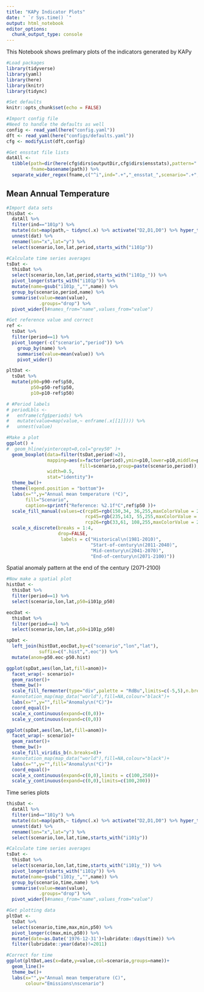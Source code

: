 ```yaml
---
title: "KAPy Indicator Plots"
date: " `r Sys.time() `"
output: html_notebook
editor_options: 
  chunk_output_type: console
---
```


This Notebook shows prelimary plots of the indicators generated by KAPy

```r
#Load packages 
library(tidyverse)
library(yaml)
library(here)
library(knitr)
library(tidync)

#Set defaults
knitr::opts_chunk$set(echo = FALSE)

#Import config file
#Need to handle the defaults as well
config <- read_yaml(here("config.yaml"))
dft <- read_yaml(here("configs/defaults.yaml"))
cfg <- modifyList(dft,config)

#Get ensstat file lists
datAll <- 
  tibble(path=dir(here(cfg$dirs$outputDir,cfg$dirs$ensstats),pattern=".nc$",full.names = TRUE),
         fname=basename(path)) %>% 
  separate_wider_regex(fname,c("^i",ind=".+","_ensstat_",scenario=".+",".nc") ) 

```

## Mean Annual Temperature

```r
#Import data sets
thisDat <- 
  datAll %>% 
  filter(ind=="101p") %>% 
  mutate(dat=map(path,~ tidync(.x) %>% activate("D2,D1,D0") %>% hyper_tibble())) %>% 
  unnest(dat) %>% 
  rename(lon="x",lat="y") %>% 
  select(scenario,lon,lat,period,starts_with("i101p"))

#Calculate time series averages
tsDat <- 
  thisDat %>% 
  select(scenario,lon,lat,period,starts_with("i101p_")) %>% 
  pivot_longer(starts_with("i101p")) %>% 
  mutate(name=gsub("i101p_","",name)) %>% 
  group_by(scenario,period,name) %>% 
  summarise(value=mean(value),
            .groups="drop") %>% 
  pivot_wider()#names_from="name",values_from="value")

#Get reference value and correct 
ref <-
  tsDat %>% 
  filter(period==1) %>% 
  pivot_longer(-c("scenario","period")) %>% 
    group_by(name) %>% 
    summarise(value=mean(value)) %>% 
    pivot_wider()

pltDat <-
  tsDat %>% 
  mutate(p90=p90-ref$p50,
         p50=p50-ref$p50,
         p10=p10-ref$p50)

# #Period labels
# periodLbls <-
#   enframe(cfg$periods) %>% 
#   mutate(value=map(value,~ enframe(.x[[1]]))) %>% 
#   unnest(value) 

#Make a plot
ggplot() +
#  geom_hline(yintercept=0,col="grey50" )+
  geom_boxplot(data=filter(tsDat,period!=2),
               mapping=aes(x=factor(period),ymin=p10,lower=p10,middle=p50,ymax=p90,upper=p90,
                           fill=scenario,group=paste(scenario,period)),
               width=0.5,
               stat="identity")+
  theme_bw()+
  theme(legend.position = "bottom")+
  labs(x="",y="Annual mean temperature (⁰C)",
       fill="Scenario",
       caption=sprintf("Reference: %2.1f⁰C",ref$p50 ))+
  scale_fill_manual(values=c(rcp85=rgb(150,34, 36,255,maxColorValue = 255),
                             rcp45=rgb(235,143, 55,255,maxColorValue = 255),
                             rcp26=rgb(33,61, 108,255,maxColorValue = 255)))+
  scale_x_discrete(breaks = 1:4,
                   drop=FALSE,
                    labels = c("Historical\n(1981-2010)",
                               "Start-of-century\n(2011-2040)",
                               "Mid-century\n(2041-2070)",
                               "End-of-century\n(2071-2100)"))

```


Spatial anomaly pattern at the end of the century (2071-2100)

```r
#Now make a spatial plot
histDat <-
  thisDat %>% 
  filter(period==1) %>% 
  select(scenario,lon,lat,p50=i101p_p50)

eocDat <-
  thisDat %>% 
  filter(period==4) %>% 
  select(scenario,lon,lat,p50=i101p_p50)

spDat <- 
  left_join(histDat,eocDat,by=c("scenario","lon","lat"),
            suffix=c(".hist",".eoc")) %>% 
  mutate(anom=p50.eoc-p50.hist)

ggplot(spDat,aes(lon,lat,fill=anom))+
  facet_wrap(~ scenario)+
  geom_raster()+
  theme_bw()+
  scale_fill_fermenter(type="div",palette = "RdBu",limits=c(-5,5),n.breaks=11)+
  #annotation_map(map_data("world"),fill=NA,colour="black")+
  labs(x="",y="",fill="Anomaly\n(⁰C)")+
  coord_equal()+
  scale_x_continuous(expand=c(0,0))+
  scale_y_continuous(expand=c(0,0))

ggplot(spDat,aes(lon,lat,fill=anom))+
  facet_wrap(~ scenario)+
  geom_raster()+
  theme_bw()+
  scale_fill_viridis_b(n.breaks=8)+
  #annotation_map(map_data("world"),fill=NA,colour="black")+
  labs(x="",y="",fill="Anomaly\n(⁰C)")+
  coord_equal()+
  scale_x_continuous(expand=c(0,0),limits = c(100,250))+
  scale_y_continuous(expand=c(0,0),limits=c(100,200))


```

Time series plots

```r
thisDat <- 
  datAll %>% 
  filter(ind=="101y") %>% 
  mutate(dat=map(path,~ tidync(.x) %>% activate("D2,D1,D0") %>% hyper_tibble())) %>% 
  unnest(dat) %>% 
  rename(lon="x",lat="y") %>% 
  select(scenario,lon,lat,time,starts_with("i101y"))

#Calculate time series averages
tsDat <- 
  thisDat %>% 
  select(scenario,lon,lat,time,starts_with("i101y_")) %>% 
  pivot_longer(starts_with("i101y")) %>% 
  mutate(name=gsub("i101y_","",name)) %>% 
  group_by(scenario,time,name) %>% 
  summarise(value=mean(value),
            .groups="drop") %>% 
  pivot_wider()#names_from="name",values_from="value")

#Get plotting data
pltDat <-
  tsDat %>% 
  select(scenario,time,max,min,p50) %>% 
  pivot_longer(c(max,min,p50)) %>% 
  mutate(date=as.Date('1976-12-31')+lubridate::days(time)) %>% 
  filter(lubridate::year(date)!=2011)

#Correct for time
ggplot(pltDat,aes(x=date,y=value,col=scenario,groups=name))+
  geom_line()+
  theme_bw()+
  labs(x="",y="Annual mean temperature (C)",
       colour="Emissions\nscenario")

```


